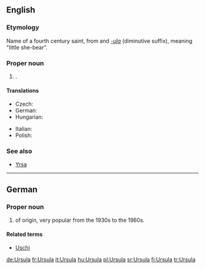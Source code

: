 {{also|Uršula}}
==English==

===Etymology===
Name of a fourth century saint, from {{etyl|la}} {{term|ursa||female bear|lang=la}} and ''[[-ula]]'' (diminutive suffix), meaning "little she-bear".

===Proper noun===
{{infl|en|proper noun}}

# {{given name|female}}.

====Translations====
{{trans-top|female given name}}
* Czech: {{t-|cs|Uršula}}
* German: {{t+|de|Ursula}}
* Hungarian: {{t+|hu|Orsolya}}
{{trans-mid}}
* Italian: {{t+|it|Orsola}}
* Polish: {{t+|pl|Urszula}}
{{trans-bottom}}

===See also===
* [[Yrsa]]

----

==German==

===Proper noun===
{{infl|de|proper noun}}

# {{given name|female|lang=de}} of {{etyl|la|de}} origin, very popular from the 1930s to the 1960s.

====Related terms====
* [[Uschi]]

[[de:Ursula]]
[[fr:Ursula]]
[[it:Ursula]]
[[hu:Ursula]]
[[pl:Ursula]]
[[sr:Ursula]]
[[fi:Ursula]]
[[tr:Ursula]]